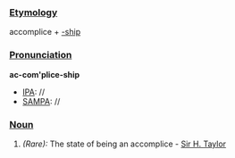 ===[[Etymology]]===
accomplice + [[-ship]]
===[[Pronunciation]]===
'''ac-com'plice-ship'''
*[[IPA]]: //
*[[SAMPA]]: //
===[[Noun]]===
#''(Rare):'' The state of being an accomplice - [[Sir H. Taylor]]